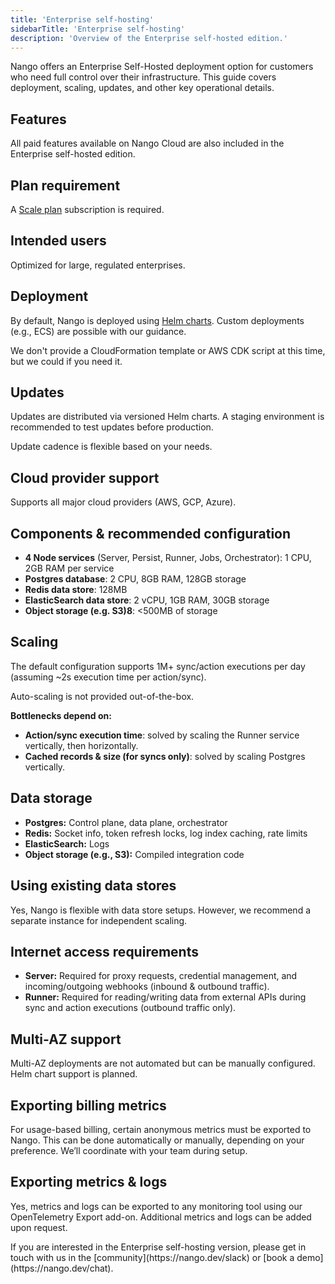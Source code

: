 ```yaml
---
title: 'Enterprise self-hosting'
sidebarTitle: 'Enterprise self-hosting'
description: 'Overview of the Enterprise self-hosted edition.'
---
```


Nango offers an Enterprise Self-Hosted deployment option for customers who need full control over their infrastructure. This guide covers deployment, scaling, updates, and other key operational details.

## Features

All paid features available on Nango Cloud are also included in the Enterprise self-hosted edition.

## Plan requirement

A [Scale plan](https://www.nango.dev/pricing) subscription is required.

## Intended users

Optimized for large, regulated enterprises.

## Deployment

By default, Nango is deployed using [Helm charts](https://github.com/NangoHQ/nango-helm-charts). Custom deployments (e.g., ECS) are possible with our guidance.

We don't provide a CloudFormation template or AWS CDK script at this time, but we could if you need it.

## Updates

Updates are distributed via versioned Helm charts. A staging environment is recommended to test updates before production.

Update cadence is flexible based on your needs.

## Cloud provider support

Supports all major cloud providers (AWS, GCP, Azure).

## Components & recommended configuration

- **4 Node services** (Server, Persist, Runner, Jobs, Orchestrator): 1 CPU, 2GB RAM per service
- **Postgres database**: 2 CPU, 8GB RAM, 128GB storage
- **Redis data store**: 128MB
- **ElasticSearch data store**: 2 vCPU, 1GB RAM, 30GB storage
- **Object storage (e.g. S3)8**: <500MB of storage

## Scaling

The default configuration supports 1M+ sync/action executions per day (assuming ~2s execution time per action/sync).

Auto-scaling is not provided out-of-the-box.

**Bottlenecks depend on:**
- **Action/sync execution time**: solved by scaling the Runner service vertically, then horizontally.
- **Cached records & size (for syncs only)**: solved by scaling Postgres vertically.

## Data storage

- **Postgres:** Control plane, data plane, orchestrator
- **Redis:** Socket info, token refresh locks, log index caching, rate limits
- **ElasticSearch:** Logs
- **Object storage (e.g., S3):** Compiled integration code

## Using existing data stores

Yes, Nango is flexible with data store setups. However, we recommend a separate instance for independent scaling.

## Internet access requirements

- **Server:** Required for proxy requests, credential management, and incoming/outgoing webhooks (inbound & outbound traffic).
- **Runner:** Required for reading/writing data from external APIs during sync and action executions (outbound traffic only).

## Multi-AZ support

Multi-AZ deployments are not automated but can be manually configured. Helm chart support is planned.

## Exporting billing metrics

For usage-based billing, certain anonymous metrics must be exported to Nango. This can be done automatically or manually, depending on your preference. We’ll coordinate with your team during setup.

## Exporting metrics & logs

Yes, metrics and logs can be exported to any monitoring tool using our OpenTelemetry Export add-on. Additional metrics and logs can be added upon request.

<Tip>
If you are interested in the Enterprise self-hosting version, please get in touch with us in the [community](https://nango.dev/slack) or [book a demo](https://nango.dev/chat).
</Tip>
